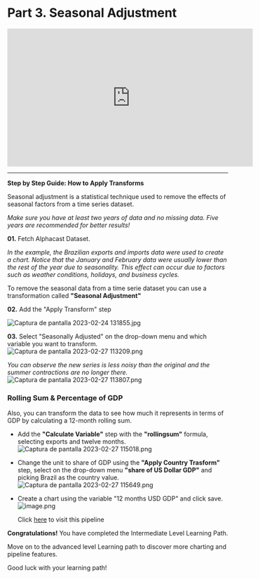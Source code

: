 # Part 3. Seasonal Adjustment

<iframe width="560" height="315" src="https://www.youtube.com/embed/WcY8rlg8yS4" title="YouTube video player" frameborder="0" allow="accelerometer; autoplay; clipboard-write; encrypted-media; gyroscope; picture-in-picture; web-share" allowfullscreen></iframe>

---------------------------------------------------------------------------------


**Step by Step Guide: How to Apply Transforms**

Seasonal adjustment is a statistical technique used to remove the effects of seasonal factors from a time series dataset. 

*Make sure you have at least two years of data and no missing data. Five years are recommended for better results!*

**01.** Fetch Alphacast Dataset. 

*In the example, the Brazilian exports and imports data were used to create a chart. Notice that the January and February data were usually lower than the rest of the year due to seasonality. This effect can occur due to factors such as weather conditions, holidays, and business cycles.*

To remove the seasonal data from a time serie dataset you can use a transformation called **"Seasonal Adjustment"**

**02.** Add the "Apply Transform" step

![Captura de pantalla 2023-02-24 131855.jpg](https://alphacast-images.s3.us-west-2.amazonaws.com/next-s3-uploads/3f83ed68-0c0a-4550-bc4a-510c21482a93/Captura-de-pantalla-2023-02-24-131855.jpg)

**03.** Select "Seasonally Adjusted" on the drop-down menu and which variable you want to transform.                                                             
![Captura de pantalla 2023-02-27 113209.png](https://alphacast-images.s3.us-west-2.amazonaws.com/next-s3-uploads/06bd80a2-3d01-49fb-b38c-4964871f5b1c/Captura-de-pantalla-2023-02-27-113209.png)


*You can observe the new series is less noisy than the original and the summer contractions are no longer there.*                                             
   ![Captura de pantalla 2023-02-27 113807.png](https://alphacast-images.s3.us-west-2.amazonaws.com/next-s3-uploads/1e9dae68-072d-4ffa-b393-b8116bb7f764/Captura-de-pantalla-2023-02-27-113807.png)

### Rolling Sum & Percentage of GDP

Also, you can transform the data to see how much it represents in terms of GDP by calculating a 12-month rolling sum.

- Add the **"Calculate Variable"** step with the **"rollingsum"** formula, selecting exports and twelve months.
![Captura de pantalla 2023-02-27 115018.png](https://alphacast-images.s3.us-west-2.amazonaws.com/next-s3-uploads/c8ea707b-b6d0-45aa-86e2-02ba35614f6e/Captura-de-pantalla-2023-02-27-115018.png)

- Change the unit to share of GDP using the **"Apply Country Trasform"** step, select on the drop-down menu **"share of US Dollar GDP"** and picking Brazil as the country value.                                                                                                                                       
  ![Captura de pantalla 2023-02-27 115649.png](https://alphacast-images.s3.us-west-2.amazonaws.com/next-s3-uploads/32ff1d0a-b8f2-498a-b46b-412161f43c29/Captura-de-pantalla-2023-02-27-115649.png)

- Create a chart using the variable "12 months USD GDP" and click save.                                                                               
  ![image.png](https://alphacast-images.s3.us-west-2.amazonaws.com/next-s3-uploads/b4e0fd78-e5af-4ba5-9838-8070f9fd934a/image.png)
  
    Click [here](https://www.alphacast.io/pipelines/2023-2-24-jRQwEY/edit?step=1677509902744) to visit this pipeline

**Congratulations!** You have completed the Intermediate Level Learning Path.

Move on to the advanced level Learning path to discover more charting and pipeline features.

Good luck with your learning path!
